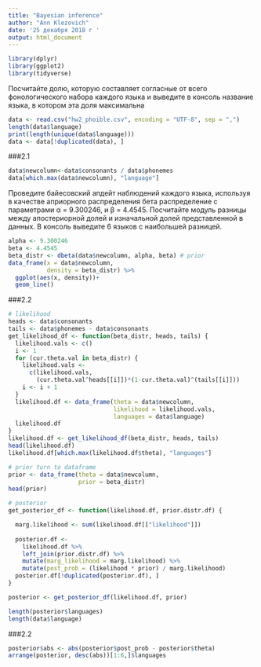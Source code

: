 ---
title: "Bayesian inference"
author: "Ann Klezovich"
date: '25 декабря 2018 г '
output: html_document
---
```{r}
library(dplyr)
library(ggplot2)
library(tidyverse)
```

Посчитайте долю, которую составляет согласные от всего фонологического набора каждого языка и выведите в консоль название языка, в котором эта доля максимальна

```{r}
data <- read.csv("hw2_phoible.csv", encoding = "UTF-8", sep = ",")
length(data$language)
print(length(unique(data$language)))
data <- data[!duplicated(data), ]
```

###2.1
```{r}
data$newcolumn<-data$consonants / data$phonemes
data[which.max(data$newcolumn), "language"]
```
Проведите байесовский апдейт наблюдений каждого языка, используя в качестве априорного распределения бета распределение с параметрами α = 9.300246, и β = 4.4545. Посчитайте модуль разницы между апостериорной долей и изначальной долей представленной в данных. В консоль выведите 6 языков с наибольшей разницей.

```{r}
alpha <- 9.300246
beta <- 4.4545
beta_distr <- dbeta(data$newcolumn, alpha, beta) # prior
data_frame(x = data$newcolumn,
           density = beta_distr) %>% 
  ggplot(aes(x, density))+
  geom_line()
```
###2.2
```{r}
# likelihood
heads <- data$consonants
tails <- data$phonemes - data$consonants
get_likelihood_df <- function(beta_distr, heads, tails) {
  likelihood.vals <- c()
  i <- 1
  for (cur.theta.val in beta_distr) {
    likelihood.vals <- 
      c(likelihood.vals, 
        (cur.theta.val^heads[[i]])*(1-cur.theta.val)^(tails[[i]]))
    i <- i + 1
  }
  likelihood.df <- data_frame(theta = data$newcolumn,
                              likelihood = likelihood.vals,
                              languages = data$language)
  likelihood.df
}
likelihood.df <- get_likelihood_df(beta_distr, heads, tails)
head(likelihood.df)
likelihood.df[which.max(likelihood.df$theta), "languages"]
```

```{r}
# prior turn to dataframe
prior <- data_frame(theta = data$newcolumn,
                    prior = beta_distr)
head(prior)
```

```{r}
# posterior
get_posterior_df <- function(likelihood.df, prior.distr.df) {

  marg.likelihood <- sum(likelihood.df[["likelihood"]])
  
  posterior.df <- 
    likelihood.df %>%
    left_join(prior.distr.df) %>%
    mutate(marg_likelihood = marg.likelihood) %>%
    mutate(post_prob = (likelihood * prior) / marg.likelihood)
  posterior.df[!duplicated(posterior.df), ]
}

posterior <- get_posterior_df(likelihood.df, prior)
```

```{r}
length(posterior$languages)
length(data$language)
```
###2.2
```{r}
posterior$abs <- abs(posterior$post_prob - posterior$theta)
arrange(posterior, desc(abs))[1:6,]$languages
```

